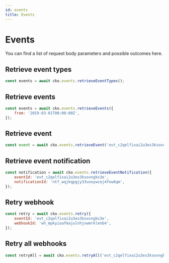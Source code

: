 ```yaml
---
id: events
title: Events
---
```



# Events

You can find a list of request body parameters and possible outcomes <Link to="https://api-reference.checkout.com/#tag/Events">here</Link>.

## Retrieve event types

```js
const events = await cko.events.retrieveEventTypes();
```

## Retrieve events

```js
const events = await cko.events.retrieveEvents({
	from: '2019-03-01T00:00:00Z',
});
```

## Retrieve event

```js
const event = await cko.events.retrieveEvent('evt_c2qelfixai2u3es3ksovngkx3e');
```

## Retrieve event notification

```js
const notification = await cko.events.retrieveEventNotification({
	eventId: 'evt_c2qelfixai2u3es3ksovngkx3e',
	notificationId: 'ntf_wqjkqpgjy33uxoywcej4fnw6qm',
});
```

## Retry webhook

```js
const retry = await cko.events.retry({
	eventId: 'evt_c2qelfixai2u3es3ksovngkx3e',
	webhookId: 'wh_mpkyioafmajulnhjvwmrklenb4',
});
```

## Retry all webhooks

```js
const retryAll = await cko.events.retryAll('evt_c2qelfixai2u3es3ksovngkx3e');
```
